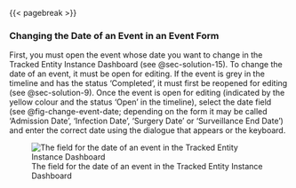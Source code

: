 
{{< pagebreak >}}

### Changing the Date of an Event in an Event Form {#sec-solution-7}

First, you must open the event whose date you want to change in the Tracked Entity Instance Dashboard (see @sec-solution-15).
To change the date of an event, it must be open for editing.
If the event is grey in the timeline and has the status 'Completed', it must first be reopened for editing (see @sec-solution-9).
Once the event is open for editing (indicated by the yellow colour and the status 'Open' in the timeline), select the date field (see @fig-change-event-date; depending on the form it may be called 'Admission Date', 'Infection Date', 'Surgery Date' or 'Surveillance End Date') and enter the correct date using the dialogue that appears or the keyboard.

![The field for the date of an event in the Tracked Entity Instance Dashboard](img/fig-change-event-date.png){#fig-change-event-date fig-alt="A screenshot of the Tracked Entity Instance Dashboard, in which the field for the event date is highlighted"}
